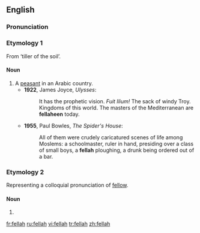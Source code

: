 ==English==
===Pronunciation===
{{IPA|/ˈfɛlə/}}

===Etymology 1===
From {{Arab.}} {{ARchar|[[فلاح|فَلَّاح]]}} ‘tiller of the soil’.

====Noun====
{{en-noun|fellahin|pl2=fellaheen}}

# A [[peasant]] in an Arabic country.
#*'''1922''', James Joyce, ''Ulysses'':
#*:It has the prophetic vision.  ''Fuit Ilium!''  The sack of windy Troy.  Kingdoms of this world.  The masters of the Mediterranean are '''fellaheen''' today.
#*'''1955''', Paul Bowles, ''The Spider's House'':
#*:All of them were crudely caricatured scenes of life among Moslems: a schoolmaster, ruler in hand, presiding over a class of small boys, a '''fellah''' ploughing, a drunk being ordered out of a bar.

===Etymology 2===
Representing a colloquial pronunciation of [[fellow]].

====Noun====
{{en-noun}}

# {{alternative spelling of|[[fella]]}}

[[fr:fellah]]
[[ru:fellah]]
[[vi:fellah]]
[[tr:fellah]]
[[zh:fellah]]